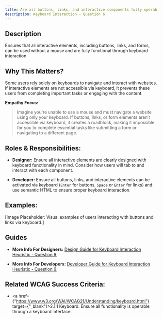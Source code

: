```yaml
---
title: Are all buttons, links, and interactive components fully operable using only a keyboard?
description: Keyboard Interaction - Question 6
---
```


## Description

Ensures that all interactive elements, including buttons, links, and forms, can be used without a mouse and are fully functional through keyboard interaction.

## Why This Matters?

Some users rely solely on keyboards to navigate and interact with websites. If interactive elements are not accessible via keyboard, it prevents these users from completing important tasks or engaging with the content.

**Empathy Focus:**
> Imagine you're unable to use a mouse and must navigate a website using only your keyboard. If buttons, links, or form elements aren’t accessible via keyboard, it creates a roadblock, making it impossible for you to complete essential tasks like submitting a form or navigating to a different page.

## Roles & Responsibilities:

- **Designer:** Ensure all interactive elements are clearly designed with keyboard functionality in mind. Consider how users will tab to and interact with each component.

- **Developer:** Ensure all buttons, links, and interactive elements can be activated via keyboard (`Enter` for buttons, `Space` or `Enter` for links) and use semantic HTML to ensure proper keyboard interaction.

## Examples:

[Image Placeholder: Visual examples of users interacting with buttons and links via keyboard.]

## Guides

- **More Info For Designers:** <a href="/docs/design-guide/keyboard-interaction/question-6">Design Guide for Keyboard Interaction Heuristic - Question 6;</a>

- **More Info For Developers:** <a href="/docs/developer-guide/keyboard-interaction/question-6">Developer Guide for Keyboard Interaction Heuristic - Question 6;</a>

## Related WCAG Success Criteria:

- <a href={"https://www.w3.org/WAI/WCAG21/Understanding/keyboard.html"} target={"_blank"}>2.1.1 Keyboard</a>: Ensure all functionality is operable through a keyboard interface.
